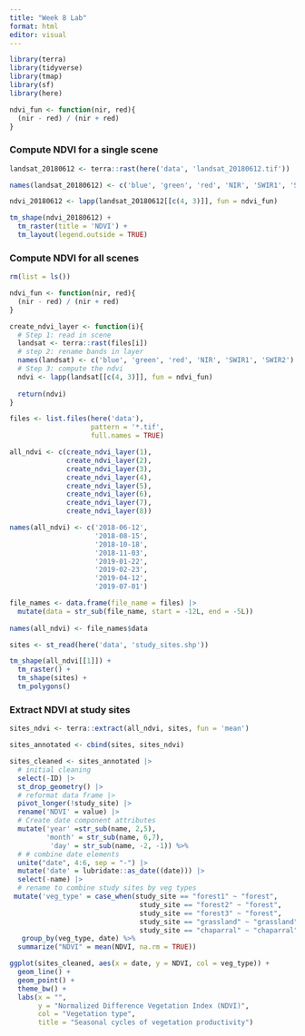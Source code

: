 ```yaml
---
title: "Week 8 Lab"
format: html
editor: visual
---
```


```r
library(terra)
library(tidyverse)
library(tmap)
library(sf)
library(here)
```
```r
ndvi_fun <- function(nir, red){
  (nir - red) / (nir + red)
}
```


### Compute NDVI for a single scene
```r
landsat_20180612 <- terra::rast(here('data', 'landsat_20180612.tif'))

names(landsat_20180612) <- c('blue', 'green', 'red', 'NIR', 'SWIR1', 'SWIR2')

ndvi_20180612 <- lapp(landsat_20180612[[c(4, 3)]], fun = ndvi_fun)

tm_shape(ndvi_20180612) +
  tm_raster(title = 'NDVI') +
  tm_layout(legend.outside = TRUE)
```

### Compute NDVI for all scenes
```r
rm(list = ls())

ndvi_fun <- function(nir, red){
  (nir - red) / (nir + red)
}
```

```r
create_ndvi_layer <- function(i){
  # Step 1: read in scene
  landsat <- terra::rast(files[i])
  # step 2: rename bands in layer
  names(landsat) <- c('blue', 'green', 'red', 'NIR', 'SWIR1', 'SWIR2')
  # Step 3: compute the ndvi
  ndvi <- lapp(landsat[[c(4, 3)]], fun = ndvi_fun)
  
  return(ndvi)
}
```

```r
files <- list.files(here('data'), 
                    pattern = '*.tif', 
                    full.names = TRUE)
```

```r
all_ndvi <- c(create_ndvi_layer(1),
              create_ndvi_layer(2),
              create_ndvi_layer(3),
              create_ndvi_layer(4),
              create_ndvi_layer(5),
              create_ndvi_layer(6),
              create_ndvi_layer(7),
              create_ndvi_layer(8))
```

```r
names(all_ndvi) <- c('2018-06-12',
                     '2018-08-15',
                     '2018-10-18',
                     '2018-11-03',
                     '2019-01-22',
                     '2019-02-23',
                     '2019-04-12',
                     '2019-07-01')
```


```r
file_names <- data.frame(file_name = files) |>
  mutate(data = str_sub(file_name, start = -12L, end = -5L)) 
  
names(all_ndvi) <- file_names$data
```

```r
sites <- st_read(here('data', 'study_sites.shp'))

tm_shape(all_ndvi[[1]]) +
  tm_raster() +
  tm_shape(sites) +
  tm_polygons()
```

### Extract NDVI at study sites
```r
sites_ndvi <- terra::extract(all_ndvi, sites, fun = 'mean') 

sites_annotated <- cbind(sites, sites_ndvi)
```

```r
sites_cleaned <- sites_annotated |> 
  # initial cleaning
  select(-ID) |> 
  st_drop_geometry() |> 
  # reformat data frame |> 
  pivot_longer(!study_site) |> 
  rename('NDVI' = value) |> 
  # Create date component attributes
  mutate('year' =str_sub(name, 2,5),
         'month' = str_sub(name, 6,7),
          'day' = str_sub(name, -2, -1)) %>% 
  # # combine date elements
  unite("date", 4:6, sep = "-") |> 
  mutate('date' = lubridate::as_date((date))) |> 
  select(-name) |> 
  # rename to combine study sites by veg types
 mutate('veg_type' = case_when(study_site == "forest1" ~ "forest",
                                study_site == "forest2" ~ "forest",
                                study_site == "forest3" ~ "forest",
                                study_site == "grassland" ~ "grassland",
                                study_site == "chaparral" ~ "chaparral")) |> 
   group_by(veg_type, date) %>%
  summarize("NDVI" = mean(NDVI, na.rm = TRUE))

```
```r
ggplot(sites_cleaned, aes(x = date, y = NDVI, col = veg_type)) +
  geom_line() +
  geom_point() +
  theme_bw() +
  labs(x = "", 
       y = "Normalized Difference Vegetation Index (NDVI)", 
       col = "Vegetation type",
       title = "Seasonal cycles of vegetation productivity") 
```








